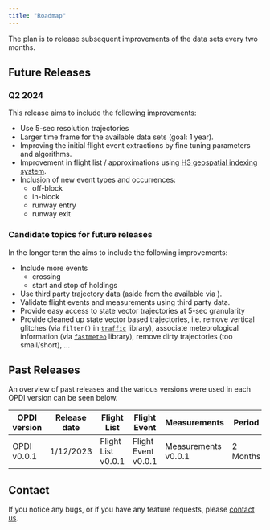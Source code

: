 ```yaml
---
title: "Roadmap"
---
```




The plan is to release subsequent improvements of the \acr{OPDI} data sets every two months. 

## Future Releases

### Q2 2024

This release aims to include the following improvements:

- Use 5-sec resolution trajectories
- Larger time frame for the available data sets (goal: 1 year).
- Improving the initial flight event extractions by fine tuning parameters and algorithms.
- Improvement in flight list \acr{ADEP} / \acr{ADES} approximations using [H3 geospatial indexing system](https://h3geo.org/).
- Inclusion of new event types and occurrences:
  * off-block
  * in-block
  * runway entry
  * runway exit


### Candidate topics for future releases

In the longer term the \acr{OPDI} aims to include the following improvements:

- Include more events
  * \acr{FIR} crossing
  * start and stop of holdings
- Use third party trajectory data (aside from the available via \acr{OSN}).
- Validate flight events and measurements using third party data.
- Provide easy access to \acr{OSN} state vector trajectories at 5-sec granularity
- Provide cleaned up state vector based trajectories, i.e. remove vertical glitches
  (via `filter()` in [`traffic`](https://traffic-viz.github.io/index.html) library), associate meteorological information (via
  [`fastmeteo`](https://github.com/junzis/fastmeteo) library), remove dirty trajectories (too small/short), ...

## Past Releases

An overview of past releases and the various versions were used in each OPDI version can be seen below.

| OPDI version | Release date   | Flight List | Flight Event | Measurements | Period |
|--------------|----------------|---------------------|----------------------|----------------------|----------|
| OPDI v0.0.1  | 1/12/2023| Flight List v0.0.1  | Flight Event v0.0.1  | Measurements v0.0.1  | 2 Months |


## Contact

If you notice any bugs, or if you have any feature requests, please [contact us](mailto:pru-support@eurocontrol.int).
